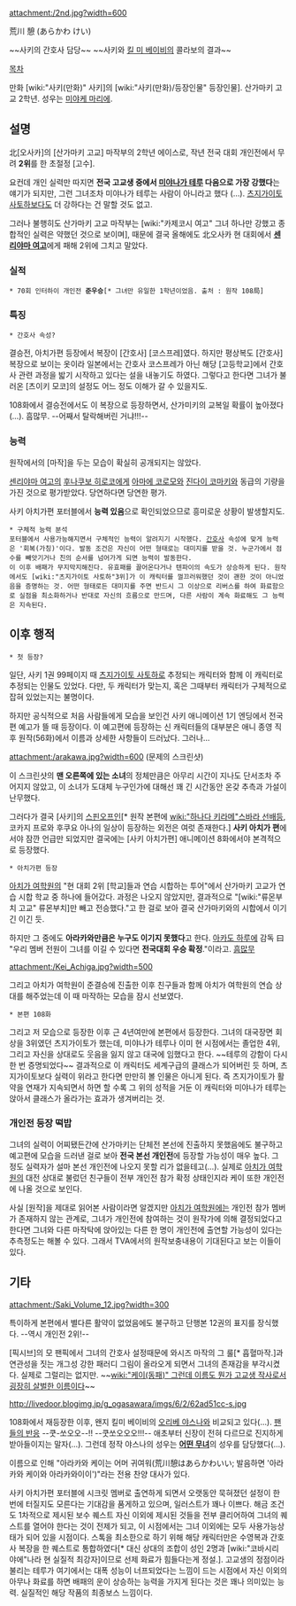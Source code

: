 attachment:/2nd.jpg?width=600

荒川 憩 (あらかわ けい)

~~사키의 간호사 담당~~
~~사키와 [[킬 미 베이비]]의 콜라보의 결과~~

[[목차]]

만화 [wiki:"사키(만화)" 사키]의 [wiki:"사키(만화)/등장인물" 등장인물]. 산가마키 고교 2학년. 성우는 [[미야케 마리에]].

== 설명 ==
北[오사카]의 [산가마키 고교] 마작부의 2학년 에이스로, 작년 전국 대회 개인전에서 무려 '''2위'''를 한 초절정 [고수]. 

요컨데 개인 실력만 따지면 '''전국 고교생 중에서 [[미야나가 테루]] 다음으로 가장 강했다'''는 얘기가 되지만, 그런 그녀조차 미야나가 테루는 사람이 아니라고 했다 (…). [[츠지가이토 사토하]]보다도 더 강하다는 건 말할 것도 없고.

그러나 불행히도 산가마키 고교 마작부는 [wiki:"카제코시 여고" 그녀 하나만 강했고 종합적인 실력은 약했던 것으로 보이며], 때문에 결국 올해에도 北오사카 현 대회에서 '''[[센리야마 여고]]'''에게 패해 2위에 그치고 말았다.

=== 실적 ===
 * 70회 인터하이 개인전 '''준우승'''[* 그녀만 유일한 1학년이었음. 출처 : 원작 108局]

=== 특징 ===
 * 간호사 속성?
결승전, 아치가편 등장에서 복장이 [간호사] [코스프레]였다. 하지만 평상복도 [간호사] 복장으로 보이는 옷이라 일본에서는 간호사 코스프레가 아닌 해당 [고등학교]에서 간호사 관련 과정을 밟기 시작하고 있다는 설을 내놓기도 하였다. 그렇다고 한다면 그녀가 불러온 [츠이키 모코]의 설정도 어느 정도 이해가 갈 수 있을지도. 

108화에서 결승전에서도 이 복장으로 등장하면서, 산가미키의 교복일 확률이 높아졌다(…). 흠많무. --어째서 탈락해버린 거냐!!!--


=== 능력 ===
원작에서의 [마작]을 두는 모습이 확실히 공개되지는 않았다.

[[센리야마 여고]]의 [[후나쿠보 히로코]]에게 [[아마에 코로모]]와 [[진다이 코마키]]와 동급의 기량을 가진 것으로 평가받았다. 당연하다면 당연한 평가.

사키 아치가편 포터블에서 '''능력 있음'''으로 확인되었으므로 흥미로운 상황이 발생할지도.

 * 구체적 능력 분석
 포터블에서 사용가능해지면서 구체적인 능력이 알려지기 시작했다. [[간호사]] 속성에 맞게 능력은 '회복(가칭)'이다. 발동 조건은 자신이 어떤 형태로는 대미지를 받을 것. 누군가에서 점수를 빼앗기거나 친의 순서를 넘어가게 되면 능력이 발동한다.
 이 이후 배패가 무지막지해진다. 유효패를 끌어온다거나 텐파이의 속도가 상승하게 된다. 원작에서도 [wiki:"츠지가이토 사토하"3위]가 이 캐릭터를 껄끄러워했던 것이 괜한 것이 아니었음을 증명하는 것. 어떤 형태로든 대미지를 주면 반드시 그 이상으로 리버스를 하여 화료함으로 실점을 최소화하거나 반대로 자신의 흐름으로 만드며, 다른 사람이 계속 화료해도 그 능력은 지속된다.

== 이후 행적 ==
 * 첫 등장?
일단, 사키 1권 99페이지 때 [[츠지가이토 사토하]]로 추정되는 캐릭터와 함께 이 캐릭터로 추정되는 인물도 있었다. 다만, 두 캐릭터가 맞는지, 혹은 그때부터 캐릭터가 구체적으로 잡혀 있었는지는 불명이다.

하지만 공식적으로 처음 사람들에게 모습을 보인건 사키 애니메이션 1기 엔딩에서 전국편 예고가 뜰 때 등장이다. 이 예고편에 등장하는 신 캐릭터들의 대부분은 애니 종영 직후 원작(56화)에서 이름과 상세한 사항들이 드러났다. 그러나…

attachment:/arakawa.jpg?width=600
(문제의 스크린샷)

이 스크린샷의 '''맨 오른쪽에 있는 소녀'''의 정체만큼은 아무리 시간이 지나도 단서조차 주어지지 않았고, 이 소녀가 도대체 누구인가에 대해선 꽤 긴 시간동안 온갖 추측과 가설이 난무했다.

그러다가 결국 [사키]의 [[스핀오프]]인[* 원작 본편에 [[wiki:"하나다 키라메"스바라 선배]]등, 코카지 프로와 후쿠요 아나의 일상이 등장하는 외전은 여럿 존재한다.] '''사키 아치가 편'''에서야 잠깐 언급만 되었지만 결국에는 [사키 아치가편] 애니메이션 8화에서야 본격적으로 등장했다.

 * 아치가편 등장
[[아치가 여학원]]의 "현 대회 2위 [학교]들과 연습 시합하는 투어"에서 산가마키 고교가 연습 시합 학교 중 하나에 들어갔다. 과정은 나오지 않았지만, 결과적으로 "[wiki:"류몬부치 고교" 류몬부치]만 빼고 전승했다."고 한 걸로 보아 결국 산가마키와의 시합에서 이기긴 이긴 듯. 

하지만 그 중에도 '''아라카와만큼은 누구도 이기지 못했다'''고 한다. [[아카도 하루에]] 감독 曰 "우리 멤버 전원이 그녀를 이길 수 있다면 '''전국대회 우승 확정'''."이라고. [[흠많무]]

attachment:/Kei_Achiga.jpg?width=500

그리고 아치가 여학원이 준결승에 진출한 이후 친구들과 함께 아치가 여학원의 연습 상대를 해주었는데 이 때 마작하는 모습을 잠시 선보였다.

 * 본편 108화
그리고 저 모습으로 등장한 이후 근 4년여만에 본편에서 등장한다. 그녀의 대국장면 회상을 3위였던 츠지가이토가 했는데, 미야나가 테루나 이미 현 시점에서는 졸업한 4위, 그리고 자신을 상대로도 웃음을 잃지 않고 대국에 임했다고 한다. ~~테루의 강함이 다시 한 번 증명되었다~~ 결과적으로 이 캐릭터도 세계구급의 클래스가 되어버린 듯 하며, 츠지가이토보다 실력이 위라고 한다면 만만히 볼 인물은 아니게 된다. 즉 츠지가이토가 활약을 연재가 지속되면서 하면 할 수록 그 위의 성적을 거둔 이 캐릭터와 미야나가 테루는 앉아서 클래스가 올라가는 효과가 생겨버리는 것.

=== 개인전 등장 떡밥 ===
그녀의 실력이 어찌됐든간에 산가마키는 단체전 본선에 진출하지 못했음에도 불구하고 예고편에 모습을 드러낸 걸로 보아 '''전국 본선 개인전'''에 등장할 가능성이 매우 높다. 그 정도 실력자가 설마 본선 개인전에 나오지 못할 리가 없을테고(…). 실제로 [[아치가 여학원]]의 대전 상대로 불렀던 친구들이 전부 개인전 참가 확정 상태인지라 케이 또한 개인전에 나올 것으로 보인다.

사실 [원작]을 제대로 읽어본 사람이라면 알겠지만 [[아치가 여학원]]에는 개인전 참가 멤버가 존재하지 않는 관계로, 그녀가 개인전에 참여하는 것이 원작가에 의해 결정되었다고 한다면 그녀와 다른 마작탁에 앉아있는 다른 한 명이 개인전에 출연할 가능성이 있다는 추측정도는 해볼 수 있다. 그래서 TVA에서의 원작보충내용이 기대된다고 보는 이들이 있다.

== 기타 ==
attachment:/Saki_Volume_12.jpg?width=300

특이하게 본편에서 별다른 활약이 없었음에도 불구하고 단행본 12권의 표지를 장식했다. --역시 개인전 2위!--

[픽시브]의 모 팬픽에서 그녀의 간호사 설정때문에 와시즈 마작의 그 룰[* 흡혈마작.]과 연관성을 짓는 개그성 강한 패러디 그림이 올라오게 되면서 그녀의 존재감을 부각시켰다. 실제로 그럴리는 없지만. ~~[[wiki:"케이(동패)" 그런데 이름도 뭔가 고교생 작사로서 굉장히 살벌한 이름이다]]~~

http://livedoor.blogimg.jp/g_ogasawara/imgs/6/2/62ad51cc-s.jpg

108화에서 재등장한 이후, 왠지 킬미 베이비의 [[오리베 야스나]]와 비교되고 있다(…). [http://gaiad.egloos.com/5163023 팬들의 반응] --쿳-쏘오오--!! --쿳쏘오오오!!!-- 애초부터 신장이 전혀 다르므로 진지하게 받아들이지는 말자(…). 그런데 정작 야스나의 성우는 '''[[카리쥬쿠 토모에|어떤 무녀]]'''의 성우를 담당했다(...).

이름으로 인해 "아라카와 케이는 어머 귀여워(荒川憩はあらかわいい; 발음하면 '아라카와 케이와 아라카와이이')"라는 전용 찬양 대사가 있다.

사키 아치가편 포터블에 시크릿 멤버로 출연하게 되면서 오랫동안 묵혀졌던 설정이 한 번에 터질지도 모른다는 기대감을 품게하고 있으며, 일러스트가 꽤나 이쁘다. 해금 조건도 1차적으로 제시된 보수 퀘스트 자신 이외에 제시된 것들을 전부 클리어하여 그녀의 퀘스트를 열어야 한다는 것이 전제가 되고, 이 시점에서는 그녀 이외에는 모두 사용가능상태가 되어 있을 시점이다. 스톡을 최소한으로 하기 위해 해당 캐릭터만은 수영복과 간호사 복장을 한 퀘스트로 통합하였다[* 대신 상대의 조합이 성인 2명과 [wiki:"코바시리 야에"나라 현 실질적 최강자]이므로 선제 화료가 힘들다는게 정설.]. 고교생의 정점이라 불리는 테루가 여기에서는 대폭 성능이 너프되었다는 느낌이 드는 시점에서 자신 이외의 아무나 화료를 하면 배패의 운이 상승하는 능력을 가지게 된다는 것은 꽤나 의미있는 능력. 실질적인 해당 작품의 최종보스 느낌이다.
